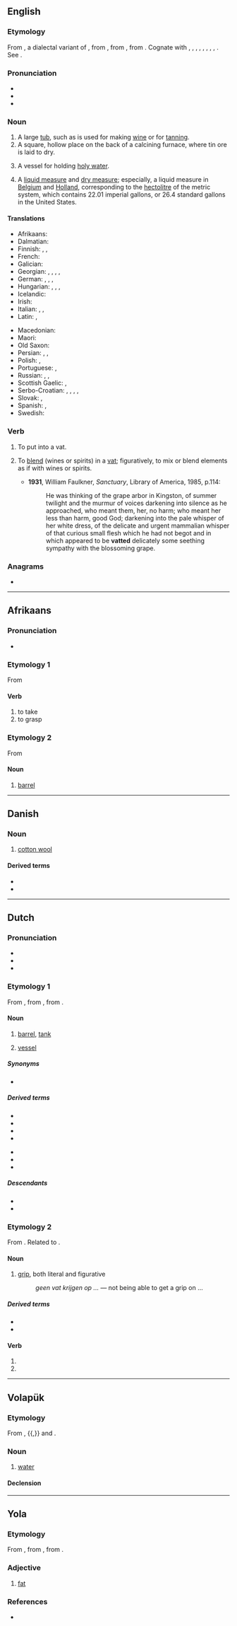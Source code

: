 {{also|VAT|vát|vât|våt|vật|-vat|-vät}}
==English==

===Etymology===
From {{inh|en|enm|vat}}, a dialectal variant of {{m|enm|fat||vat, vessel, cask}}, from {{der|en|ang|fæt||vat, vessel}}, from {{inh|en|gem-pro|*fatą||vessel}}, from {{inh|en|ine-pro|*pod-||vessel}}. Cognate with {{cog|sco|fat}}, {{m|sco|vat}}, {{m|sco|vautt||vat, cask, tub}}, {{cog|fy|fet}}, {{cog|nl|vat||barrel, cask, vessel, vat}}, {{cog|de|Fass||barrel, keg, drum, cask, vat}}, {{cog|da|fad||saucer, dish}}, {{cog|sv|fat||dish, barrel, cask, vat}}, {{cog|is|fat||dish, saucer}}. See {{l|en|fat}}.

===Pronunciation===
* {{IPA|en|/væt/}}
* {{audio|en|en-us-vat.ogg|Audio (US)}}
* {{rhymes|en|æt|s=1}}

===Noun===
{{en-noun}}

# A large [[tub]], such as is used for making [[wine]] or for [[tanning]].
# A square, hollow place on the back of a calcining furnace, where tin ore is laid to dry.
# {{lb|en|Roman Catholic}} A vessel for holding [[holy water]].
# {{lb|en|dated}} A [[liquid measure]] and [[dry measure]]; especially, a liquid measure in [[Belgium]] and [[Holland]], corresponding to the [[hectolitre]] of the metric system, which contains 22.01 imperial gallons, or 26.4 standard gallons in the United States.

====Translations====
{{trans-top|a large tub, such as is used for making wine or for tanning}}
* Afrikaans: {{t|af|bak}}
* Dalmatian: {{t|dlm|tinir|m}}
* Finnish: {{t+|fi|sammio}}, {{t+|fi|saavi}}, {{t+|fi|soikko}}
* French: {{t+|fr|cuve|f}}
* Galician: {{t|gl|cuba|f}}
* Georgian: {{t|ka|ავზი}}, {{t|ka|როფი}}, {{t|ka|ბაკი}}, {{t|ka|ცისტერნა}}, {{t|ka|კასრი}}
* German: {{t+|de|Bottich|m}}, {{t+|de|Trog|m}}, {{t+|de|Wanne|f}}, {{t+|de|Schaff|n}} {{qualifier|dialectal}}
* Hungarian: {{t+|hu|dézsa}}, {{t+|hu|kád}}, {{t+|hu|teknő}}, {{t+|hu|tartály}}
* Icelandic: {{t+|is|ker|n}}
* Irish: {{t|ga|dabhach|f}}
* Italian: {{t+|it|tino|m}}, {{t+|it|tinozza|f}}, {{t|it|tinozza da concia}}
* Latin: {{t|la|linter|f}}, {{t|la|cūpa|f}}
{{trans-mid}}
* Macedonian: {{t|mk|каца|f}}
* Maori: {{t|mi|tāpu}}
* Old Saxon: {{t|osx|fat}}
* Persian: {{t+|fa|خم|tr=xom|sc=fa-Arab}}, {{t|fa|خمبه|tr=xombe|sc=fa-Arab}}, {{t+|fa|خمره|tr=xomre|sc=fa-Arab}}
* Polish: {{t+|pl|kadź|f}}, {{t+|pl|stągiew|f}}
* Portuguese: {{t+|pt|tonel|m}}, {{t+|pt|tina|f}}
* Russian: {{t+|ru|чан|m}}, {{t+|ru|бак|m}}, {{t+|ru|ка́дка|f}}
* Scottish Gaelic: {{t|gd|amar|m}}, {{t|gd|coire|m}}
* Serbo-Croatian: {{t+|sh|kaca}}, {{t+|sh|maštel}}, {{t+|sh|čabar}}, {{t+|sh|bačva}}, {{t+|sh|badanj}}
* Slovak: {{t|sk|bočka|f}}, {{t|sk|dieža|f}}
* Spanish: {{t+|es|cuba|f}}, {{t+|es|tina|f}}
* Swedish: {{t+|sv|kärl|n}}
{{trans-bottom}}

===Verb===
{{en-verb}}

# {{lb|en|transitive}} To put into a vat.
# {{lb|en|transitive}} To [[blend]] (wines or spirits) in a [[vat]]; figuratively, to mix or blend elements as if with wines or spirits.
#* '''1931''', William Faulkner, ''Sanctuary'', Library of America, 1985, p.114:
#*: He was thinking of the grape arbor in Kingston, of summer twilight and the murmur of voices darkening into silence as he approached, who meant them, her, no harm; who meant her less than harm, good God; darkening into the pale whisper of her white dress, of the delicate and urgent mammalian whisper of that curious small flesh which he had not begot and in which appeared to be '''vatted''' delicately some seething sympathy with the blossoming grape.

===Anagrams===
* {{anagrams|en|a=atv|ATV|TVA|VTA|tav|vta}}

{{c|en|Containers}}

----

==Afrikaans==

===Pronunciation===
* {{IPA|af|/fat/}}

===Etymology 1===
From {{inh|af|nl|vatten}}

====Verb====
{{af-verb|vattende}}

# to take
# to grasp

===Etymology 2===
From {{inh|af|nl|vat}}

====Noun====
{{af-noun|e|vaatjie}}

# [[barrel]]

----

==Danish==

===Noun===
{{da-noun}}

# [[cotton wool]]

====Derived terms====
* {{l|da|vatpind}}
* {{l|da|vattet}}

----

==Dutch==

===Pronunciation===
* {{IPA|nl|/vɑt/}}
* {{rhymes|nl|ɑt|s=1}}
* {{audio|nl|Nl-vat.ogg|audio}}

===Etymology 1===
From {{inh|nl|dum|vat}}, from {{inh|nl|odt|*fat}}, from {{inh|nl|gem-pro|*fatą}}.

====Noun====
{{nl-noun|n|-:en|vatje|dim2=vaatje}}

# [[barrel]], [[tank]]
# {{lb|nl|biology}} [[vessel]]

=====Synonyms=====
* {{l|nl|ton}}

=====Derived terms=====
{{der-top}}
* {{l|nl|bloedvat}}
* {{l|nl|lymfevat}}
* {{l|nl|olievat}}
* {{l|nl|vaataandoening}}
{{der-mid}}
* {{l|nl|wierookvat}}
* {{l|nl|wijnvat}}
* {{l|nl|zeefvat}}
{{der-bottom}}

=====Descendants=====
* {{desc|af|vat}}
* {{desc|dcr|vat}}

===Etymology 2===
From {{inh|nl|dum|vat}}. Related to {{m|nl|vatten}}.

====Noun====
{{nl-noun|m|-|-}}

# [[grip]], both literal and figurative
#: ''geen vat krijgen op ...'' — not being able to get a grip on ...

=====Derived terms=====
* {{l|nl|handvat}}
* {{l|nl|vatten}}

====Verb====
{{head|nl|verb form}}

# {{nl-verb form of|p=123|n=sg|t=pres|m=ind|vatten}}
# {{nl-verb form of|m=imp|vatten}}

----

==Volapük==

===Etymology===
From {{der|vo|de|Wasser}}, {{der|vo|en|water}}{{,}} and {{der|vo|nl|water}}.

===Noun===
{{vo-noun}}

# [[water]]

====Declension====
{{vo-decl-noun}}

----
==Yola==
 
===Etymology===
From {{inh|yol|enm|fat}}, from {{inh|yol|ang|fǣtt}}, from {{inh|yol|gmw-pro|*faitid}}. 
 
===Adjective===
{{head|yol|adjective}}
 
# [[fat]]
 
===References===
* {{R:Poole 1867}}